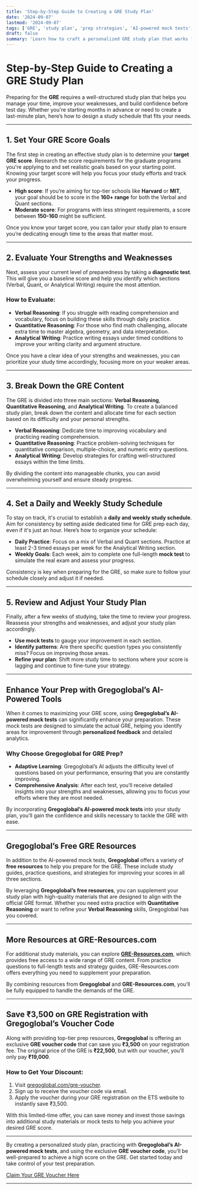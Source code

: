 ```yaml
---
title: 'Step-by-Step Guide to Creating a GRE Study Plan'
date: '2024-09-07'
lastmod: '2024-09-07'
tags: ['GRE', 'study plan', 'prep strategies', 'AI-powered mock tests', 'GRE voucher']
draft: false
summary: 'Learn how to craft a personalized GRE study plan that works for you, along with tips for using Gregoglobal’s AI-powered tools and voucher code to save on registration fees.'
---
```


# Step-by-Step Guide to Creating a GRE Study Plan

Preparing for the **GRE** requires a well-structured study plan that helps you manage your time, improve your weaknesses, and build confidence before test day. Whether you're starting months in advance or need to create a last-minute plan, here’s how to design a study schedule that fits your needs.

<TOCInline toc={props.toc} exclude="Introduction" />

---

## 1. Set Your GRE Score Goals

The first step in creating an effective study plan is to determine your **target GRE score**. Research the score requirements for the graduate programs you're applying to and set realistic goals based on your starting point. Knowing your target score will help you focus your study efforts and track your progress.

- **High score**: If you’re aiming for top-tier schools like **Harvard** or **MIT**, your goal should be to score in the **160+ range** for both the Verbal and Quant sections.
- **Moderate score**: For programs with less stringent requirements, a score between **150-160** might be sufficient.

Once you know your target score, you can tailor your study plan to ensure you’re dedicating enough time to the areas that matter most.

---

## 2. Evaluate Your Strengths and Weaknesses

Next, assess your current level of preparedness by taking a **diagnostic test**. This will give you a baseline score and help you identify which sections (Verbal, Quant, or Analytical Writing) require the most attention.

### How to Evaluate:

- **Verbal Reasoning**: If you struggle with reading comprehension and vocabulary, focus on building these skills through daily practice.
- **Quantitative Reasoning**: For those who find math challenging, allocate extra time to master algebra, geometry, and data interpretation.
- **Analytical Writing**: Practice writing essays under timed conditions to improve your writing clarity and argument structure.

Once you have a clear idea of your strengths and weaknesses, you can prioritize your study time accordingly, focusing more on your weaker areas.

---

## 3. Break Down the GRE Content

The GRE is divided into three main sections: **Verbal Reasoning**, **Quantitative Reasoning**, and **Analytical Writing**. To create a balanced study plan, break down the content and allocate time for each section based on its difficulty and your personal strengths.

- **Verbal Reasoning**: Dedicate time to improving vocabulary and practicing reading comprehension.
- **Quantitative Reasoning**: Practice problem-solving techniques for quantitative comparison, multiple-choice, and numeric entry questions.
- **Analytical Writing**: Develop strategies for crafting well-structured essays within the time limits.

By dividing the content into manageable chunks, you can avoid overwhelming yourself and ensure steady progress.

---

## 4. Set a Daily and Weekly Study Schedule

To stay on track, it's crucial to establish a **daily and weekly study schedule**. Aim for consistency by setting aside dedicated time for GRE prep each day, even if it's just an hour. Here’s how to organize your schedule:

- **Daily Practice**: Focus on a mix of Verbal and Quant sections. Practice at least 2-3 timed essays per week for the Analytical Writing section.
- **Weekly Goals**: Each week, aim to complete one full-length **mock test** to simulate the real exam and assess your progress.

Consistency is key when preparing for the GRE, so make sure to follow your schedule closely and adjust it if needed.

---

## 5. Review and Adjust Your Study Plan

Finally, after a few weeks of studying, take the time to review your progress. Reassess your strengths and weaknesses, and adjust your study plan accordingly.

- **Use mock tests** to gauge your improvement in each section.
- **Identify patterns**: Are there specific question types you consistently miss? Focus on improving those areas.
- **Refine your plan**: Shift more study time to sections where your score is lagging and continue to fine-tune your strategy.

---

## Enhance Your Prep with Gregoglobal’s AI-Powered Tools

When it comes to maximizing your GRE score, using **Gregoglobal’s AI-powered mock tests** can significantly enhance your preparation. These mock tests are designed to simulate the actual GRE, helping you identify areas for improvement through **personalized feedback** and detailed analytics.

### Why Choose Gregoglobal for GRE Prep?

- **Adaptive Learning**: Gregoglobal’s AI adjusts the difficulty level of questions based on your performance, ensuring that you are constantly improving.
- **Comprehensive Analysis**: After each test, you’ll receive detailed insights into your strengths and weaknesses, allowing you to focus your efforts where they are most needed.

By incorporating **Gregoglobal’s AI-powered mock tests** into your study plan, you’ll gain the confidence and skills necessary to tackle the GRE with ease.

---

## Gregoglobal’s Free GRE Resources

In addition to the AI-powered mock tests, **Gregoglobal** offers a variety of **free resources** to help you prepare for the GRE. These include study guides, practice questions, and strategies for improving your scores in all three sections.

By leveraging **Gregoglobal’s free resources**, you can supplement your study plan with high-quality materials that are designed to align with the official GRE format. Whether you need extra practice with **Quantitative Reasoning** or want to refine your **Verbal Reasoning** skills, Gregoglobal has you covered.

---

## More Resources at GRE-Resources.com

For additional study materials, you can explore **[GRE-Resources.com](https://gre-resources.com)**, which provides free access to a wide range of GRE content. From practice questions to full-length tests and strategy guides, GRE-Resources.com offers everything you need to supplement your preparation.

By combining resources from **Gregoglobal** and **GRE-Resources.com**, you’ll be fully equipped to handle the demands of the GRE.

---

## Save ₹3,500 on GRE Registration with Gregoglobal’s Voucher Code

Along with providing top-tier prep resources, **Gregoglobal** is offering an exclusive **GRE voucher code** that can save you **₹3,500** on your registration fee. The original price of the GRE is **₹22,500**, but with our voucher, you’ll only pay **₹19,000**.

### How to Get Your Discount:

1. Visit [gregoglobal.com/gre-voucher](https://gregoglobal.com/gre-voucher).
2. Sign up to receive the voucher code via email.
3. Apply the voucher during your GRE registration on the ETS website to instantly save ₹3,500.

With this limited-time offer, you can save money and invest those savings into additional study materials or mock tests to help you achieve your desired GRE score.

---

By creating a personalized study plan, practicing with **Gregoglobal’s AI-powered mock tests**, and using the exclusive **GRE voucher code**, you’ll be well-prepared to achieve a high score on the GRE. Get started today and take control of your test preparation.

[Claim Your GRE Voucher Here](https://gregoglobal.com/gre-voucher)

---
